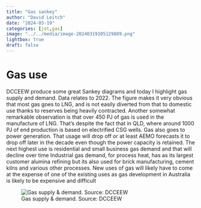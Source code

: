 ```yaml
---
title: "Gas sankey"
author: "David Leitch"
date: "2024-03-19"
categories: [jot,gas]
image: "../../media/image-20240319105129889.png"
lightbox: true
draft: false
---
```




# Gas use
DCCEEW produce some great Sankey diagrams and today I highlight gas supply and demand. Data relates to 2022.
The figure makes it very obvious that most gas goes to LNG, and is not easily diverted from that to domestic use thanks to reserves being heavily contracted. Another somewhat remarkable observation is that over 450 PJ of gas is used in the manufacture of LNG. That's despite the fact that in QLD, where around 1000 PJ of end production is based on electrified CSG wells.
Gas also goes to power generation. That usage will drop off or at least AEMO forecasts it to drop off later in the decade even though the power capacity is retained.
The next highest use is residential and small business gas demand and that will decline over time
Industrial gas demand, for process heat, has as its largest customer alumina refining but its also used for brick manufacturing, cement kilns and various other processes. 
New uses of gas will likely have to come at the expense of one of the existing uses as gas development in Australia is likely to be expensive and difficult

![Gas supply & demand. Source: DCCEEW](../../media/image-20240319105129889.png)
